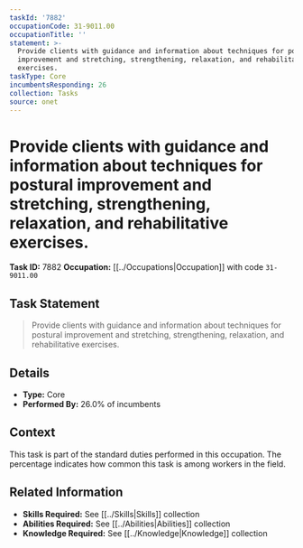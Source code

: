 ```yaml
---
taskId: '7882'
occupationCode: 31-9011.00
occupationTitle: ''
statement: >-
  Provide clients with guidance and information about techniques for postural
  improvement and stretching, strengthening, relaxation, and rehabilitative
  exercises.
taskType: Core
incumbentsResponding: 26
collection: Tasks
source: onet
---
```

# Provide clients with guidance and information about techniques for postural improvement and stretching, strengthening, relaxation, and rehabilitative exercises.

**Task ID:** 7882
**Occupation:** [[../Occupations|Occupation]] with code `31-9011.00`

## Task Statement

> Provide clients with guidance and information about techniques for postural improvement and stretching, strengthening, relaxation, and rehabilitative exercises.

## Details

- **Type:** Core
- **Performed By:** 26.0% of incumbents

## Context

This task is part of the standard duties performed in this occupation. The percentage indicates how common this task is among workers in the field.

## Related Information

- **Skills Required:** See [[../Skills|Skills]] collection
- **Abilities Required:** See [[../Abilities|Abilities]] collection
- **Knowledge Required:** See [[../Knowledge|Knowledge]] collection

